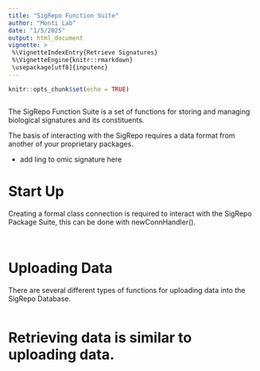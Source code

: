 ```yaml
---
title: "SigRepo Function Suite"
author: "Monti Lab"
date: "1/5/2025"
output: html_document
vignette: >
 %\VignetteIndexEntry{Retrieve Signatures}
 %\VignetteEngine{knitr::rmarkdown}
 \usepackage[utf8]{inputenc}
---
```


```r
knitr::opts_chunk$set(echo = TRUE)
```

```r

```

The SigRepo Function Suite is a set of functions for storing and managing biological signatures and its constituents.


The basis of interacting with the SigRepo requires a data format from another of your proprietary packages. 

- add ling to omic signature here

# Start Up

Creating a formal class connection is required to interact with the SigRepo Package Suite, this can be done with newConnHandler().



```


```

# Uploading Data

There are several different types of functions for uploading data into the SigRepo Database.
```
```

# Retrieving data is similar to uploading data.
```
```

#
